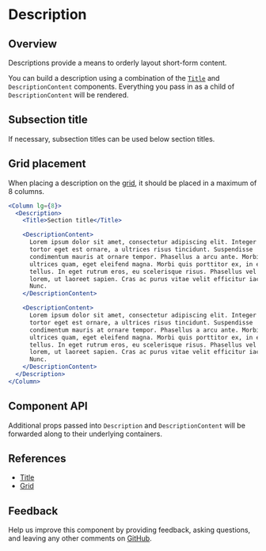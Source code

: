 

# Description

## Overview

Descriptions provide a means to orderly layout short-form content.

You can build a description using a combination of the [`Title`](#references) and `DescriptionContent` components. Everything you pass in as a child of `DescriptionContent` will be rendered.

<Canvas>
  <Story id="patterns-unstable-layout-modules-description--default" />
</Canvas>

## Subsection title

If necessary, subsection titles can be used below section titles.

<Canvas>
  <Story id="patterns-unstable-layout-modules-description--subsection-title" />
</Canvas>

## Grid placement

When placing a description on the [grid](#references), it should be placed in a maximum of 8 columns.

```jsx
<Column lg={8}>
  <Description>
    <Title>Section title</Title>

    <DescriptionContent>
      Lorem ipsum dolor sit amet, consectetur adipiscing elit. Integer finibus
      tortor eget est ornare, a ultrices risus tincidunt. Suspendisse
      condimentum mauris at ornare tempor. Phasellus a arcu ante. Morbi vitae
      ultrices quam, eget eleifend magna. Morbi quis porttitor ex, in elementum
      tellus. In eget rutrum eros, eu scelerisque risus. Phasellus vel pretium
      lorem, ut laoreet sapien. Cras ac purus vitae velit efficitur iaculis.
      Nunc.
    </DescriptionContent>

    <DescriptionContent>
      Lorem ipsum dolor sit amet, consectetur adipiscing elit. Integer finibus
      tortor eget est ornare, a ultrices risus tincidunt. Suspendisse
      condimentum mauris at ornare tempor. Phasellus a arcu ante. Morbi vitae
      ultrices quam, eget eleifend magna. Morbi quis porttitor ex, in elementum
      tellus. In eget rutrum eros, eu scelerisque risus. Phasellus vel pretium
      lorem, ut laoreet sapien. Cras ac purus vitae velit efficitur iaculis.
      Nunc.
    </DescriptionContent>
  </Description>
</Column>
```

## Component API

<ArgsTable />

Additional props passed into `Description` and `DescriptionContent` will be forwarded along to their underlying containers.

## References

- [Title](?path=/docs/patterns-unstable-layout-modules-title--default)
- [Grid](https://react.carbondesignsystem.com/?path=/docs/grid)

## Feedback

Help us improve this component by providing feedback, asking questions, and leaving any other comments on [GitHub](https://github.com/carbon-design-system/ibm-security/edit/dev/src/components/UNSTABLE__Layout/LayoutModules/Description/index.mdx).
